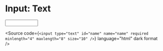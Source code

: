 
<Meta title="Atoms/Form/Input: Text" />

# Input: Text

<Unstyled>
  <input
    type="text"
    id="name"
    name="name"
    required
    minLength="4"
    maxLength="8"
    size="10"
  />
</Unstyled>

<Source
  code={`
    <input
      type="text"
      id="name"
      name="name"
      required
      minlength="4"
      maxlength="8"
      size="10"
    />
  `}
  language="html"
  dark
  format
/>